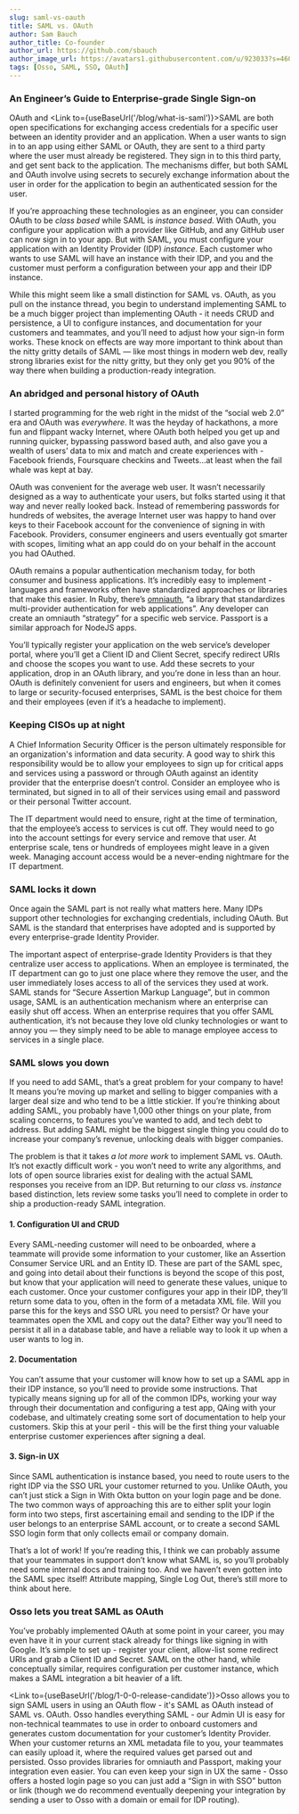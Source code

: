 ```yaml
---
slug: saml-vs-oauth
title: SAML vs. OAuth
author: Sam Bauch
author_title: Co-founder
author_url: https://github.com/sbauch
author_image_url: https://avatars1.githubusercontent.com/u/923033?s=460&u=db9bb41f9b279750c74afc1be0ab51db05539593&v=4
tags: [Osso, SAML, SSO, OAuth]
---
```



### An Engineer’s Guide to Enterprise-grade Single Sign-on

OAuth and <Link to={useBaseUrl('/blog/what-is-saml')}>SAML</Link> are both open specifications for exchanging access credentials for a specific user between an identity provider and an application. When a user wants to sign in to an app using either SAML or OAuth, they are sent to a third party where the user must already be registered. They sign in to this third party, and get sent back to the application. The mechanisms differ, but both SAML and OAuth involve using secrets to securely exchange information about the user in order for the application to begin an authenticated session for the user.

<!-- truncate -->

If you’re approaching these technologies as an engineer, you can consider OAuth to be *class based* while SAML is *instance based*. With OAuth, you configure your application with a provider like GitHub, and any GitHub user can now sign in to your app. But with SAML, you must configure your application with an Identity Provider (IDP) *instance*. Each customer who wants to use SAML will have an instance with their IDP, and you and the customer must perform a configuration between your app and their IDP instance. 

While this might seem like a small distinction for SAML vs. OAuth, as you pull on the instance thread, you begin to understand implementing SAML to be a much bigger project than implementing OAuth - it needs CRUD and persistence, a UI to configure instances, and documentation for your customers and teammates, and you’ll need to adjust how your sign-in form works. These knock on effects are way more important to think about than the nitty gritty details of SAML — like most things in modern web dev, really strong libraries exist for the nitty gritty, but they only get you 90% of the way there when building a production-ready integration.


### An abridged and personal history of OAuth

I started programming for the web right in the midst of the “social web 2.0” era and OAuth was *everywhere*. It was the heyday of hackathons, a more fun and flippant wacky Internet, where OAuth both helped you get up and running quicker, bypassing password based auth, and also gave you a wealth of users’ data to mix and match and create experiences with - Facebook friends, Foursquare checkins and Tweets…at least when the fail whale was kept at bay.

OAuth was convenient for the average web user. It wasn’t necessarily designed as a way to authenticate your users, but folks started using it that way and never really looked back. Instead of remembering passwords for hundreds of websites, the average Internet user was happy to hand over keys to their Facebook account for the convenience of signing in with Facebook. Providers, consumer engineers and users eventually got smarter with scopes, limiting what an app could do on your behalf in the account you had OAuthed.

OAuth remains a popular authentication mechanism today, for both consumer and business applications. It’s incredibly easy to implement - languages and frameworks often have standardized approaches or libraries that make this easier. In Ruby, there’s [omniauth](https://github.com/omniauth/omniauth), “a library that standardizes multi-provider authentication for web applications”. Any developer can create an omniauth “strategy” for a specific web service. Passport is a similar approach for NodeJS apps.

You’ll typically register your application on the web service’s developer portal, where you’ll get a Client ID and Client Secret, specify redirect URIs and choose the scopes you want to use. Add these secrets to your application, drop in an OAuth library, and you’re done in less than an hour. OAuth is definitely convenient for users and engineers, but when it comes to large or security-focused enterprises, SAML is the best choice for them and their employees (even if it’s a headache to implement).


### Keeping CISOs up at night

A Chief Information Security Officer is the person ultimately responsible for an organization's information and data security. A good way to shirk this responsibility would be to allow your employees to sign up for critical apps and services using a password or through OAuth against an identity provider that the enterprise doesn’t control. Consider an employee who is terminated, but signed in to all of their services using email and password or their personal Twitter account. 

The IT department would need to ensure, right at the time of termination, that the employee’s access to services is cut off. They would need to go into the account settings for every service and remove that user. At enterprise scale, tens or hundreds of employees might leave in a given week. Managing account access would be a never-ending nightmare for the IT department.

### SAML locks it down

Once again the SAML part is not really what matters here. Many IDPs support other technologies for exchanging credentials, including OAuth. But SAML is the standard that enterprises have adopted and is supported by every enterprise-grade Identity Provider. 

The important aspect of enterprise-grade Identity Providers is that they centralize user access to applications. When an employee is terminated, the IT department can go to just one place where they remove the user, and the user immediately loses access to all of the services they used at work. SAML stands for “Secure Assertion Markup Language”, but in common usage, SAML is an authentication mechanism where an enterprise can easily shut off access. When an enterprise requires that you offer SAML authentication, it’s not because they love old clunky technologies or want to annoy you — they simply need to be able to manage employee access to services in a single place.


### SAML slows you down

If you need to add SAML, that’s a great problem for your company to have! It means you’re moving up market and selling to bigger companies with a larger deal size and who tend to be a little stickier. If you’re thinking about adding SAML, you probably have 1,000 other things on your plate, from scaling concerns, to features you’ve wanted to add, and tech debt to address. But adding SAML might be the biggest single thing you could do to increase your company’s revenue, unlocking deals with bigger companies.

The problem is that it takes *a lot more work* to implement SAML vs. OAuth. It’s not exactly difficult work - you won’t need to write any algorithms, and lots of open source libraries exist for dealing with the actual SAML responses you receive from an IDP. But returning to our *class* vs. *instance* based distinction, lets review some tasks you’ll need to complete in order to ship a production-ready SAML integration.


#### 1. Configuration UI and CRUD

Every SAML-needing customer will need to be onboarded, where a teammate will provide some information to your customer, like an Assertion Consumer Service URL and an Entity ID. These are part of the SAML spec, and going into detail about their functions is beyond the scope of this post, but know that your application will need to generate these values, unique to each customer. Once your customer configures your app in their IDP, they’ll return some data to you, often in the form of a metadata XML file. Will you parse this for the keys and SSO URL you need to persist? Or have your teammates open the XML and copy out the data? Either way you’ll need to persist it all in a database table, and have a reliable way to look it up when a user wants to log in.


#### 2. Documentation

You can’t assume that your customer will know how to set up a SAML app in their IDP instance, so you’ll need to provide some instructions. That typically means signing up for all of the common IDPs, working your way through their documentation and configuring a test app, QAing with your codebase, and ultimately creating some sort of documentation to help your customers. Skip this at your peril - this will be the first thing your valuable enterprise customer experiences after signing a deal. 


#### 3. Sign-in UX

Since SAML authentication is instance based, you need to route users to the right IDP via the SSO URL your customer returned to you. Unlike OAuth, you can’t just stick a Sign in With Okta button on your login page and be done. The two common ways of approaching this are to either split your login form into two steps, first ascertaining email and sending to the IDP if the user belongs to an enterprise SAML account, or to create a second SAML SSO login form that only collects email or company domain.

That’s a lot of work! If you’re reading this, I think we can probably assume that your teammates in support don’t know what SAML is, so you’ll probably need some internal docs and training too. And we haven’t even gotten into the SAML spec itself! Attribute mapping, Single Log Out, there’s still more to think about here.

### Osso lets you treat SAML as OAuth

You’ve probably implemented OAuth at some point in your career, you may even have it in your current stack already for things like signing in with Google. It’s simple to set up - register your client, allow-list some redirect URIs and grab a Client ID and Secret. SAML on the other hand, while conceptually similar, requires configuration per customer instance, which makes a SAML integration a bit heavier of a lift. 

&#8203;<Link to={useBaseUrl('/blog/1-0-0-release-candidate')}>Osso</Link> allows you to sign SAML users in using an OAuth flow - it's SAML as OAuth instead of SAML vs. OAuth. Osso handles everything SAML - our Admin UI is easy for non-technical teammates to use in order to onboard customers and generates custom documentation for your customer’s Identity Provider. When your customer returns an XML metadata file to you, your teammates can easily upload it, where the required values get parsed out and persisted. Osso provides libraries for omniauth and Passport, making your integration even easier. You can even keep your sign in UX the same - Osso offers a hosted login page so you can just add a “Sign in with SSO” button or link (though we do recommend eventually deepening your integration by sending a user to Osso with a domain or email for IDP routing). 
